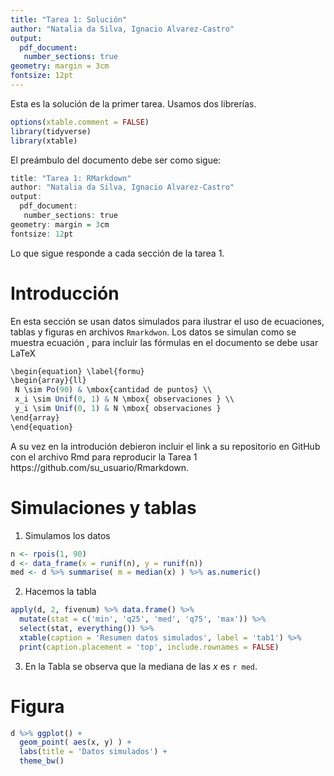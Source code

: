 ```yaml
---
title: "Tarea 1: Solución"
author: "Natalia da Silva, Ignacio Alvarez-Castro"
output: 
  pdf_document: 
   number_sections: true
geometry: margin = 3cm
fontsize: 12pt
---
```


Esta es la solución de la primer tarea. Usamos dos librerías.

```r
options(xtable.comment = FALSE)
library(tidyverse)
library(xtable)
```

El preámbulo del documento debe ser como sigue:

```r
title: "Tarea 1: RMarkdown"
author: "Natalia da Silva, Ignacio Alvarez-Castro"
output: 
  pdf_document: 
   number_sections: true
geometry: margin = 3cm
fontsize: 12pt
```
Lo que sigue responde a cada sección de la tarea 1.


# Introducción

En esta sección se  usan datos simulados para ilustrar el uso de ecuaciones, tablas y figuras en archivos `Rmarkdwon`. Los datos se simulan como se muestra ecuación \eqref{formu}, para incluir las fórmulas en el documento se debe usar LaTeX
```r
\begin{equation} \label{formu}
\begin{array}{ll} 
 N \sim Po(90) & \mbox{cantidad de puntos} \\
 x_i \sim Unif(0, 1) & N \mbox{ observaciones } \\
 y_i \sim Unif(0, 1) & N \mbox{ observaciones }
\end{array}
\end{equation}
```

\begin{equation} \label{formu}
\begin{array}{ll} 
 N \sim Po(90) & \mbox{cantidad de puntos} \\
 x_i \sim Unif(0, 1) & N \mbox{ observaciones } \\
 y_i \sim Unif(0, 1) & N \mbox{ observaciones }
\end{array}
\end{equation}

A su vez en la introdución debieron incluir el link a su repositorio en GitHub con el archivo Rmd para reproducir la Tarea 1 https://github.com/su_usuario/Rmarkdown. 

# Simulaciones y tablas

1. Simulamos los datos 

```r
n <- rpois(1, 90)
d <- data_frame(x = runif(n), y = runif(n))
med <- d %>% summarise( m = median(x) ) %>% as.numeric() 
```

2. Hacemos la tabla

```r
apply(d, 2, fivenum) %>% data.frame() %>%
  mutate(stat = c('min', 'q25', 'med', 'q75', 'max')) %>%
  select(stat, everything()) %>%
  xtable(caption = 'Resumen datos simulados', label = 'tab1') %>%
  print(caption.placement = 'top', include.rownames = FALSE)
```

3. En la Tabla \ref{tab1} se observa que la mediana de las $x$ es `r med`.

# Figura
```r
d %>% ggplot() +
  geom_point( aes(x, y) ) + 
  labs(title = 'Datos simulados') + 
  theme_bw()
```

